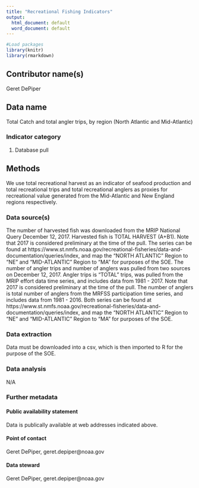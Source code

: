 ```yaml
---
title: "Recreational Fishing Indicators"
output:
  html_document: default
  word_document: default
---
```

<!-- STOP!!!!! INSERT THE FILE NAME OF YOUR .bib BIBLIOGRAPHY ABOVE.--> 

```r

#Load packages
library(knitr)
library(rmarkdown)

```

## Contributor name(s)
Geret DePiper

## Data name
Total Catch and total angler trips, by region (North Atlantic and Mid-Atlantic)

### Indicator category 
1. Database pull

## Methods
We use total recreational harvest as an indicator of seafood production and total recreational trips and total recreational anglers as proxies for recreational value generated from the Mid-Atlantic and New England regions respectively.

### Data source(s)
The number of harvested fish was downloaded from the MRIP National Query December 12, 2017.  Harvested fish is TOTAL HARVEST (A+B1). Note that 2017 is considered preliminary at the time of the pull. The series can be found at https://www.st.nmfs.noaa.gov/recreational-fisheries/data-and-documentation/queries/index, and map the "NORTH ATLANTIC" Region to "NE" and "MID-ATLANTIC" Region to "MA" for purposes of the SOE. The number of angler trips and number of anglers was pulled from two sources on December 12, 2017.  Angler trips is "TOTAL" trips, was pulled from the MRIP effort data time series, and includes data from 1981 - 2017. Note that 2017 is considered preliminary at the time of the pull. The number of anglers is total number of anglers from the MRFSS participation time series, and includes data from 1981 - 2016. Both series can be found at https://www.st.nmfs.noaa.gov/recreational-fisheries/data-and-documentation/queries/index, and map the "NORTH ATLANTIC" Region to "NE" and "MID-ATLANTIC" Region to "MA" for purposes of the SOE.

### Data extraction 
Data must be downloaded into a csv, which is then imported to R for the purpose of the SOE. 

### Data analysis
N/A

### Further metadata
#### Public availability statement
Data is publically available at web addresses indicated above.

#### Point of contact
Geret DePiper, geret.depiper@noaa.gov

#### Data steward
Geret DePiper, geret.depiper@noaa.gov

<!-- References -->
<!-- References must be submitted in BibTeX format. When compiling this document, they will appear in this section. There is no need to write them out here. Don't forget to include the name of your .bib file in the YAML header (fill in XYZ.bib in YAML header)!!!!!--> 






